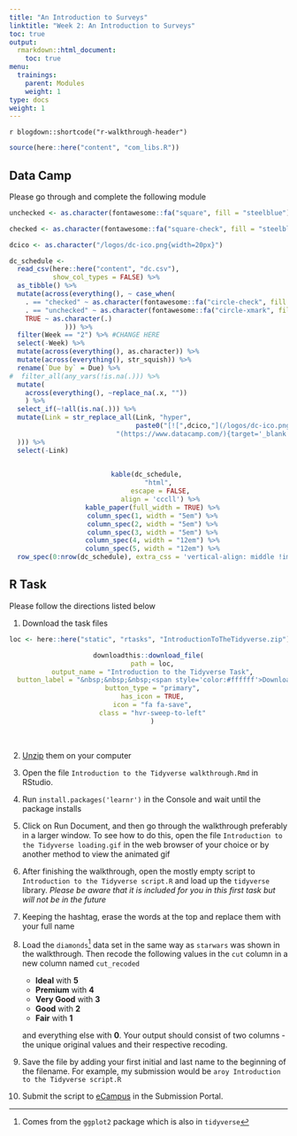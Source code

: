 ```yaml
---
title: "An Introduction to Surveys"
linktitle: "Week 2: An Introduction to Surveys"
toc: true
output:
  rmarkdown::html_document:
    toc: true
menu:
  trainings:
    parent: Modules
    weight: 1
type: docs
weight: 1
---
```


`r blogdown::shortcode("r-walkthrough-header")`

```r
source(here::here("content", "com_libs.R"))
```


## Data Camp

Please go through and complete the following module

```r
unchecked <- as.character(fontawesome::fa("square", fill = "steelblue"))

checked <- as.character(fontawesome::fa("square-check", fill = "steelblue"))

dcico <- as.character("/logos/dc-ico.png{width=20px}")

dc_schedule <-  
  read_csv(here::here("content", "dc.csv"),
           show_col_types = FALSE) %>%
  as_tibble() %>%
  mutate(across(everything(), ~ case_when(
    . == "checked" ~ as.character(fontawesome::fa("circle-check", fill = "#428bca", height = "15px")),
    . == "unchecked" ~ as.character(fontawesome::fa("circle-xmark", fill = "#d9534f", height = "15px")),
    TRUE ~ as.character(.)
              ))) %>%
  filter(Week == "2") %>% #CHANGE HERE
  select(-Week) %>%
  mutate(across(everything(), as.character)) %>%
  mutate(across(everything(), str_squish)) %>%
  rename(`Due by` = Due) %>%
#  filter_all(any_vars(!is.na(.))) %>% 
  mutate(
    across(everything(), ~replace_na(.x, ""))
    ) %>%
  select_if(~!all(is.na(.))) %>%
  mutate(Link = str_replace_all(Link, "hyper",
                                paste0("[![",dcico,"](/logos/dc-ico.png 'Slack Icon'){width=20px}]",
                           "(https://www.datacamp.com/){target='_blank'}"
  ))) %>%
  select(-Link)
  
```

<center>
```r
kable(dc_schedule, 
      "html", 
      escape = FALSE,
      align = 'cccll') %>%
  kable_paper(full_width = TRUE) %>%
  column_spec(1, width = "5em") %>%
  column_spec(2, width = "5em") %>%
  column_spec(3, width = "5em") %>%
  column_spec(4, width = "12em") %>%
  column_spec(5, width = "12em") %>%
  row_spec(0:nrow(dc_schedule), extra_css = 'vertical-align: middle !important;', color = "#f7f7f7", background = "transparent")
```
</center>

## R Task

Please follow the directions listed below

1. Download the task files

<center>
```r
loc <- here::here("static", "rtasks", "IntroductionToTheTidyverse.zip")

downloadthis::download_file(
  path = loc,
  output_name = "Introduction to the Tidyverse Task",
  button_label = "&nbsp;&nbsp;&nbsp;<span style='color:#ffffff'>Download</span>",
  button_type = "primary",
  has_icon = TRUE,
  icon = "fa fa-save",
  class = "hvr-sweep-to-left"
  )
```
</center>
<br>

2. [Unzip](/resources/unzipping) them on your computer

3. Open the file `Introduction to the Tidyverse walkthrough.Rmd` in RStudio.

4. Run `install.packages('learnr')` in the Console and wait until the package installs

5. Click on Run Document, and then go through the walkthrough preferably in a larger window. To see how to do this, open the file `Introduction to the Tidyverse loading.gif` in the web browser of your choice or by another method to view the animated gif

6. After finishing the walkthrough, open the mostly empty script to `Introduction to the Tidyverse script.R` and load up the `tidyverse` library. *Please be aware that it is included for you in this first task but will not be in the future*

7. Keeping the hashtag, erase the words at the top and replace them with your full name

8. Load the `diamonds`^[Comes from the `ggplot2` package which is also in `tidyverse`] data set in the same way as `starwars` was shown in the walkthrough. Then recode the following values in the `cut` column in a new column named `cut_recoded`

    - **Ideal** with **5**
    - **Premium** with **4**
    - **Very Good** with **3**
    - **Good** with **2**
    - **Fair** with **1**
    
    and everything else with **0**. Your output should consist of two columns - the unique original values and their respective recoding.

9. Save the file by adding your first initial and last name to the beginning of the filename. For example, my submission would be `aroy Introduction to the Tidyverse script.R`

10. Submit the script to [eCampus](https://ecampus.wvu.edu) in the Submission Portal.
